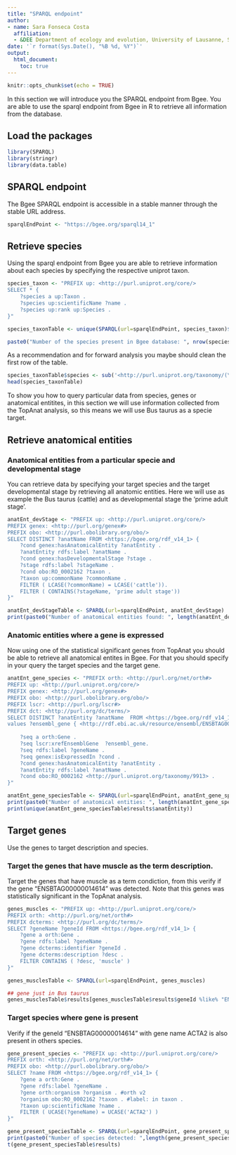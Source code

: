 ```yaml
---
title: "SPARQL endpoint"
author: 
- name: Sara Fonseca Costa
  affiliation:
  - &DEE Department of ecology and evolution, University of Lausanne, Switzerland
date: '`r format(Sys.Date(), "%B %d, %Y")`'
output:
  html_document:
    toc: true
---
```


```r
knitr::opts_chunk$set(echo = TRUE)
```

In this section we will introduce you the SPARQL endpoint from Bgee.
You are able to use the sparql endpoint from Bgee in R to retrieve all information from the database.

## Load the packages

```r
library(SPARQL)
library(stringr)
library(data.table)
```

## SPARQL endpoint

The Bgee SPARQL endpoint is accessible in a stable manner through the stable URL address.

```r
sparqlEndPoint <- "https://bgee.org/sparql14_1"
```

## Retrieve species 

Using the sparql endpoint from Bgee you are able to retrieve information about each species by specifying the respective uniprot taxon.

```r

species_taxon <- "PREFIX up: <http://purl.uniprot.org/core/>
SELECT * {
	?species a up:Taxon .
	?species up:scientificName ?name .
	?species up:rank up:Species .
}"

species_taxonTable <- unique(SPARQL(url=sparqlEndPoint, species_taxon)$results)

paste0("Number of the species present in Bgee database: ", nrow(species_taxonTable))

```

As a recommendation and for forward analysis you maybe should clean the first row of the table.

```r
species_taxonTable$species <- sub('<http://purl.uniprot.org/taxonomy/(\\d+).*', '\\1', species_taxonTable$species)
head(species_taxonTable)
```

To show you how to query particular data from species, genes or anatomical entitites, in this section we will use information collected from the TopAnat analysis, so this means we will use Bus taurus as a specie target.

## Retrieve anatomical entities

### Anatomical entities from a particular specie and developmental stage

You can retrieve data by specifying your target species and the target developmental stage by retrieving all anatomic entities. Here we will use as example the Bus taurus (cattle) and as developmental stage the 'prime adult stage'. 


```r

anatEnt_devStage <- "PREFIX up: <http://purl.uniprot.org/core/>
PREFIX genex: <http://purl.org/genex#>
PREFIX obo: <http://purl.obolibrary.org/obo/>
SELECT DISTINCT ?anatName FROM <https://bgee.org/rdf_v14_1> {
	?cond genex:hasAnatomicalEntity ?anatEntity .
	?anatEntity rdfs:label ?anatName .
	?cond genex:hasDevelopmentalStage ?stage .
	?stage rdfs:label ?stageName .
	?cond obo:RO_0002162 ?taxon .
	?taxon up:commonName ?commonName .
	FILTER ( LCASE(?commonName) = LCASE('cattle')).
	FILTER ( CONTAINS(?stageName, 'prime adult stage'))
}"

anatEnt_devStageTable <- SPARQL(url=sparqlEndPoint, anatEnt_devStage)
print(paste0("Number of anatomical entities found: ", length(anatEnt_devStageTable$results)))

```

### Anatomic entities where a gene is expressed

Now using one of the statistical significant genes from TopAnat you should be able to retrieve all anatomical entites in Bgee. For that you should specify in your query the target species and the target gene.

```r

anatEnt_gene_species <- "PREFIX orth: <http://purl.org/net/orth#>
PREFIX up: <http://purl.uniprot.org/core/>
PREFIX genex: <http://purl.org/genex#>
PREFIX obo: <http://purl.obolibrary.org/obo/>
PREFIX lscr: <http://purl.org/lscr#>
PREFIX dct: <http://purl.org/dc/terms/>
SELECT DISTINCT ?anatEntity ?anatName  FROM <https://bgee.org/rdf_v14_1> {
values ?ensembl_gene { <http://rdf.ebi.ac.uk/resource/ensembl/ENSBTAG00000005333> }  
   
    ?seq a orth:Gene .
    ?seq lscr:xrefEnsemblGene  ?ensembl_gene.
    ?seq rdfs:label ?geneName .
    ?seq genex:isExpressedIn ?cond .
    ?cond genex:hasAnatomicalEntity ?anatEntity .
    ?anatEntity rdfs:label ?anatName .
    ?cond obo:RO_0002162 <http://purl.uniprot.org/taxonomy/9913> . 
}"

anatEnt_gene_speciesTable <- SPARQL(url=sparqlEndPoint, anatEnt_gene_species)
print(paste0("Number of anatomical entities: ", length(anatEnt_gene_speciesTable$results$anatEntity)))
print(unique(anatEnt_gene_speciesTable$results$anatEntity))
```


## Target genes 

Use the genes to target description and species.

### Target the genes that have muscle as the term description.

Target the genes that have muscle as a term condiction, from this verify if the gene "ENSBTAG00000014614" was detected. Note that this genes was statistically significant in the TopAnat analysis.

```r

genes_muscles <- "PREFIX up: <http://purl.uniprot.org/core/>
PREFIX orth: <http://purl.org/net/orth#>
PREFIX dcterms: <http://purl.org/dc/terms/>
SELECT ?geneName ?geneId FROM <https://bgee.org/rdf_v14_1> {
	?gene a orth:Gene .
	?gene rdfs:label ?geneName .
	?gene dcterms:identifier ?geneId .
	?gene dcterms:description ?desc .
	FILTER CONTAINS ( ?desc, 'muscle' )
}"

genes_musclesTable <- SPARQL(url=sparqlEndPoint, genes_muscles)

## gene just in Bus taurus
genes_musclesTable$results[genes_musclesTable$results$geneId %like% "ENSBTAG", ]
```

### Target species where gene is present

Verify if the geneId "ENSBTAG00000014614" with gene name ACTA2 is also present in others species. 

```r

gene_present_species <- "PREFIX up: <http://purl.uniprot.org/core/>
PREFIX orth: <http://purl.org/net/orth#>
PREFIX obo: <http://purl.obolibrary.org/obo/>
SELECT ?name FROM <https://bgee.org/rdf_v14_1> {
	?gene a orth:Gene .
	?gene rdfs:label ?geneName .
	?gene orth:organism ?organism . #orth v2
	?organism obo:RO_0002162 ?taxon . #label: in taxon .
	?taxon up:scientificName ?name .
	FILTER ( UCASE(?geneName) = UCASE('ACTA2') )
}"

gene_present_speciesTable <- SPARQL(url=sparqlEndPoint, gene_present_species)
print(paste0("Number of species detected: ",length(gene_present_speciesTable$results)))
t(gene_present_speciesTable$results)
```



